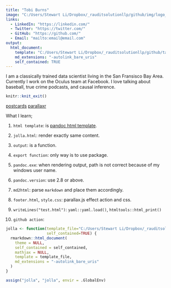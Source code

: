 ```yaml
---
title: "Tobi Burns"
image: "C:/Users/Stewart Li/Dropbox/_rauditsolutionllp/github/img/logo_original.png"
links:
  - LinkedIn: "https://linkedin.com/"
  - Twitter: "https://twitter.com/"
  - GitHub: "https://github.com/"
  - Email: "mailto:email@email.com"
output:
  html_document:
    template: "C:/Users/Stewart Li/Dropbox/_rauditsolutionllp/github/tailwindcss/jolla.html"
    md_extensions: "-autolink_bare_uris"
    self_contained: TRUE
---
```

 
 
I am a classically trained data scientist living in the San Fransisco Bay Area. 
Currently I work on the Oculus team at Facebook. I love talking about baseball, 
true crime podcasts, and causal inference.


```r
knitr::knit_exit()
```


[postcards](https://github.com/seankross/postcards)
[parallaxr](https://github.com/martinctc/parallaxr)


What I learn;

1. `html template`: is [pandoc html template](https://bookdown.org/yihui/rmarkdown-cookbook/html-template.html).    
2. `jolla.html`: render exactly same content.   
3. `output`: is a function.    
4. `export function`: only way is to use package.    
5. `pandoc.exe`: when rendering output, path is not correct because of my windows user name.    
6. `pandoc.version`: use 2.8 or above.    

1. `md2html`: parse `markdown` and place them accordingly.
2. `footer.html`, `style.css`: parallax.js effect action and css. 
3. `writeLines("test.html")`: `yaml::yaml.load()`, `htmltools::html_print()`
4. `github action`:


```r
jolla <- function(template_file="C:/Users/Stewart Li/Dropbox/_rauditsolutionllp/github/tailwindcss/jolla.html", 
                  self_contained=TRUE) {
  rmarkdown::html_document(
    theme = NULL,
    self_contained = self_contained,
    mathjax = NULL,
    template = template_file,
    md_extensions = "-autolink_bare_uris"
  )
}

assign("jolla", "jolla", envir = .GlobalEnv)
```








